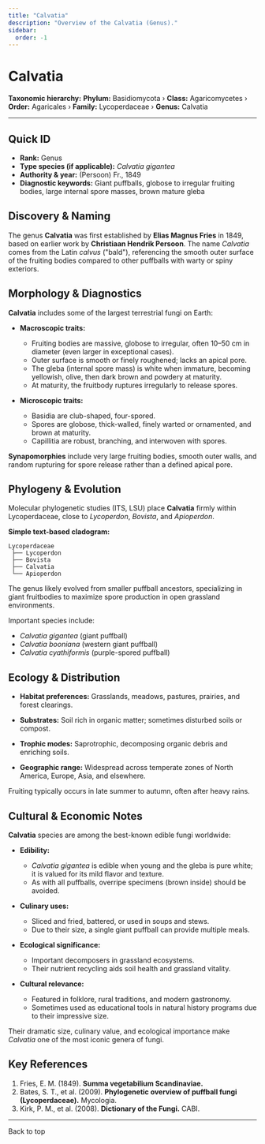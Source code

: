 ```yaml
---
title: "Calvatia"
description: "Overview of the Calvatia (Genus)."
sidebar:
  order: -1
---
```



# Calvatia <Badge variant="note" text="Genus" />

**Taxonomic hierarchy:** **Phylum:** Basidiomycota › **Class:** Agaricomycetes › **Order:** Agaricales › **Family:** Lycoperdaceae › **Genus:** Calvatia

---

## Quick ID
* **Rank:** Genus  
* **Type species (if applicable):** _Calvatia gigantea_  
* **Authority & year:** (Persoon) Fr., 1849  
* **Diagnostic keywords:** Giant puffballs, globose to irregular fruiting bodies, large internal spore masses, brown mature gleba  

## Discovery & Naming
The genus **Calvatia** was first established by **Elias Magnus Fries** in 1849, based on earlier work by **Christiaan Hendrik Persoon**. The name _Calvatia_ comes from the Latin _calvus_ ("bald"), referencing the smooth outer surface of the fruiting bodies compared to other puffballs with warty or spiny exteriors.

## Morphology & Diagnostics
**Calvatia** includes some of the largest terrestrial fungi on Earth:

- **Macroscopic traits:**
  - Fruiting bodies are massive, globose to irregular, often 10–50 cm in diameter (even larger in exceptional cases).
  - Outer surface is smooth or finely roughened; lacks an apical pore.
  - The gleba (internal spore mass) is white when immature, becoming yellowish, olive, then dark brown and powdery at maturity.
  - At maturity, the fruitbody ruptures irregularly to release spores.

- **Microscopic traits:**
  - Basidia are club-shaped, four-spored.
  - Spores are globose, thick-walled, finely warted or ornamented, and brown at maturity.
  - Capillitia are robust, branching, and interwoven with spores.

**Synapomorphies** include very large fruiting bodies, smooth outer walls, and random rupturing for spore release rather than a defined apical pore.

## Phylogeny & Evolution
Molecular phylogenetic studies (ITS, LSU) place **Calvatia** firmly within Lycoperdaceae, close to _Lycoperdon_, _Bovista_, and _Apioperdon_.

**Simple text-based cladogram:**
```
Lycoperdaceae
 ├── Lycoperdon
 ├── Bovista
 ├── Calvatia
 └── Apioperdon
```
The genus likely evolved from smaller puffball ancestors, specializing in giant fruitbodies to maximize spore production in open grassland environments.

Important species include:

- _Calvatia gigantea_ (giant puffball)
- _Calvatia booniana_ (western giant puffball)
- _Calvatia cyathiformis_ (purple-spored puffball)

## Ecology & Distribution
- **Habitat preferences:** Grasslands, meadows, pastures, prairies, and forest clearings.
- **Substrates:** Soil rich in organic matter; sometimes disturbed soils or compost.
- **Trophic modes:** Saprotrophic, decomposing organic debris and enriching soils.

- **Geographic range:** Widespread across temperate zones of North America, Europe, Asia, and elsewhere.

Fruiting typically occurs in late summer to autumn, often after heavy rains.

## Cultural & Economic Notes
**Calvatia** species are among the best-known edible fungi worldwide:

- **Edibility:**
  - _Calvatia gigantea_ is edible when young and the gleba is pure white; it is valued for its mild flavor and texture.
  - As with all puffballs, overripe specimens (brown inside) should be avoided.

- **Culinary uses:**
  - Sliced and fried, battered, or used in soups and stews.
  - Due to their size, a single giant puffball can provide multiple meals.

- **Ecological significance:**
  - Important decomposers in grassland ecosystems.
  - Their nutrient recycling aids soil health and grassland vitality.

- **Cultural relevance:**
  - Featured in folklore, rural traditions, and modern gastronomy.
  - Sometimes used as educational tools in natural history programs due to their impressive size.

Their dramatic size, culinary value, and ecological importance make _Calvatia_ one of the most iconic genera of fungi.

## Key References
1. Fries, E. M. (1849). **Summa vegetabilium Scandinaviae.**  
2. Bates, S. T., et al. (2009). **Phylogenetic overview of puffball fungi (Lycoperdaceae).** Mycologia.  
3. Kirk, P. M., et al. (2008). **Dictionary of the Fungi.** CABI.  

---

<LinkButton href="#top" variant="minimal" icon="arrow-up">
  Back to top
</LinkButton>
